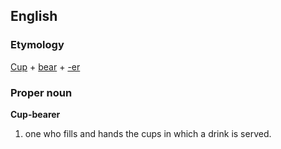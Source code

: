 ==English==
===Etymology===
[[Cup]] + [[bear]] + [[-er]]

===Proper noun===
'''Cup-bearer'''
{{wikipedia}}
# one who fills and hands the cups in which a drink is served.